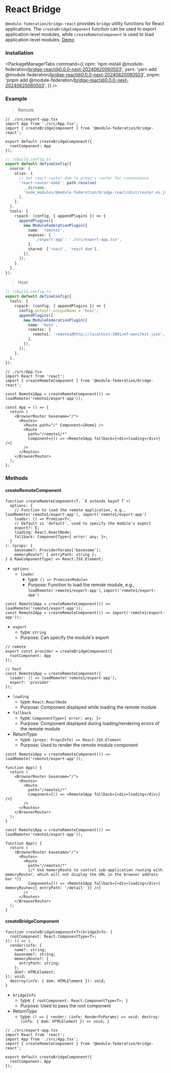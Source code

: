 # React Bridge

`@module-federation/bridge-react` provides `bridge` utility functions for React applications. The `createBridgeComponent` function can be used to export application-level modules, while `createRemoteComponent` is used to load application-level modules. [Demo](https://github.com/module-federation/core/blob/6756c9142d0bf41262a26fe30e3c39d7957cfa58/apps/router-demo)

### Installation


<PackageManagerTabs
  command={{
    npm: 'npm install @module-federation/bridge-react@0.0.0-next-20240620060503',
    yarn: 'yarn add @module-federation/bridge-react@0.0.0-next-20240620060503',
    pnpm: 'pnpm add @module-federation/bridge-react@0.0.0-next-20240620060503',
  }}
/>

### Example

> Remote

```tsx
// ./src/export-app.tsx
import App from './src/App.tsx';
import { createBridgeComponent } from '@module-federation/bridge-react';

export default createBridgeComponent({
  rootComponent: App
});
```

```ts
// rsbuild.config.ts
export default defineConfig({
  source: {
    alias: {
      // Set react-router-dom to proxy's router for convenience
      'react-router-dom$': path.resolve(
        __dirname,
        'node_modules/@module-federation/bridge-react/dist/router.es.js',
      ),
    },
  },
  tools: {
    rspack: (config, { appendPlugins }) => {
      appendPlugins([
        new ModuleFederationPlugin({
          name: 'remote1',
          exposes: {
            './export-app': './src/export-app.tsx',
          },
          shared: ['react', 'react-dom'],
        }),
      ]);
    },
  },
});
```

> Host

```ts
// rsbuild.config.ts
export default defineConfig({
  tools: {
    rspack: (config, { appendPlugins }) => {
      config.output!.uniqueName = 'host';
      appendPlugins([
        new ModuleFederationPlugin({
          name: 'host',
          remotes: {
            remote1: 'remote1@http://localhost:2001/mf-manifest.json',
          },
        }),
      ]);
    },
  },
});
```

```tsx
// ./src/App.tsx
import React from 'react';
import { createRemoteComponent } from '@module-federation/bridge-react';

const Remote1App = createRemoteComponent(() => loadRemote('remote2/export-app'));

const App = () => {
  return (
    <BrowserRouter basename="/">
      <Routes>
        <Route path="/" Component={Home} />
        <Route
          path="/remote1/*"
          Component={() => <Remote1App fallback={<div>loading</div>} />}
        />
      </Routes>
    </BrowserRouter>
  );
};
```

### Methods

#### createRemoteComponent

```tsx
function createRemoteComponent<T, `E extends keyof T`>(
  options: {
    // Function to load the remote application, e.g., loadRemote('remote1/export-app'), import('remote1/export-app')
    loader: () => Promise<T>,
    // Default is 'default', used to specify the module's export
    export?: E;
    loading: React.ReactNode;
    fallback: ComponentType<{ error: any; }>;
  }
): (props: {
    basename?: ProviderParams['basename'];
    memoryRoute?: { entryPath: string };
} & RawComponentType) => React.JSX.Element;
```

* `options`
  * `loader`
    * type: `() => Promise<Module>`
    * Purpose: Function to load the remote module, e.g., `loadRemote('remote1/export-app')`, `import('remote1/export-app')`

```tsx
const Remote1App = createRemoteComponent(() => loadRemote('remote1/export-app'));
const Remote2App = createRemoteComponent(() => import('remote2/export-app'));
```
  * `export`
    * type: `string`
    * Purpose: Can specify the module's export
```tsx
// remote
export const provider = createBridgeComponent({
  rootComponent: App
});

// host
const Remote1App = createRemoteComponent({
  loader: () => loadRemote('remote1/export-app'),
  export: 'provider'
});
```
  * `loading`
    * type: `React.ReactNode`
    * Purpose: Component displayed while loading the remote module
  * `fallback`
    * type: `ComponentType<{ error: any; }>`
    * Purpose: Component displayed during loading/rendering errors of the remote module
* ReturnType
  * type: `(props: PropsInfo) => React.JSX.Element`
  * Purpose: Used to render the remote module component

```tsx
const Remote1App = createRemoteComponent(() => loadRemote('remote1/export-app'));

function App() {
  return (
    <BrowserRouter basename="/">
      <Routes>
        <Route
          path="/remote1/*"
          Component={() => <Remote1App fallback={<div>loading</div>} />}
        />
      </Routes>
    </BrowserRouter>
  );
}
```

```tsx
const Remote1App = createRemoteComponent(() => loadRemote('remote1/export-app'));

function App() {
  return (
    <BrowserRouter basename="/">
      <Routes>
        <Route
          path="/remote1/*"
          {/* Use memoryRoute to control sub-application routing with memoryRouter, which will not display the URL in the browser address bar */}
          Component={() => <Remote1App fallback={<div>loading</div>} memoryRoute={{ entryPath: '/detail' }} />}
        />
      </Routes>
    </BrowserRouter>
  );
}
```

#### createBridgeComponent

```tsx
function createBridgeComponent<T>(bridgeInfo: {
  rootComponent: React.ComponentType<T>;
}): () => {
  render(info: {
    name?: string;
    basename?: string;
    memoryRoute?: {
      entryPath: string;
    };
    dom?: HTMLElement;
}): void;
  destroy(info: { dom: HTMLElement }): void;
}
```

* `bridgeInfo`
  * type: `{ rootComponent: React.ComponentType<T>; }`
  * Purpose: Used to pass the root component
* ReturnType
  * type: `() => { render: (info: RenderFnParams) => void; destroy: (info: { dom: HTMLElement }) => void; }`

```tsx
// ./src/export-app.tsx
import React from 'react';
import App from './src/App.tsx';
import { createRemoteComponent } from '@module-federation/bridge-react';

export default createBridgeComponent({
  rootComponent: App
});
```
